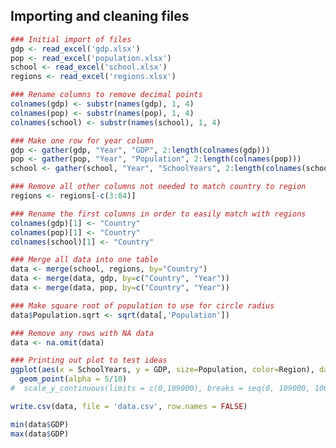 ## Importing and cleaning files

```r
### Initial import of files
gdp <- read_excel('gdp.xlsx')
pop <- read_excel('population.xlsx')
school <- read_excel('school.xlsx')
regions <- read_excel('regions.xlsx')

### Rename columns to remove decimal points
colnames(gdp) <- substr(names(gdp), 1, 4)
colnames(pop) <- substr(names(pop), 1, 4)
colnames(school) <- substr(names(school), 1, 4)

### Make one row for year column
gdp <- gather(gdp, "Year", "GDP", 2:length(colnames(gdp)))
pop <- gather(pop, "Year", "Population", 2:length(colnames(pop)))
school <- gather(school, "Year", "SchoolYears", 2:length(colnames(school)))

### Remove all other columns not needed to match country to region
regions <- regions[-c(3:84)]

### Rename the first columns in order to easily match with regions
colnames(gdp)[1] <- "Country"
colnames(pop)[1] <- "Country"
colnames(school)[1] <- "Country"

### Merge all data into one table
data <- merge(school, regions, by="Country")
data <- merge(data, gdp, by=c("Country", "Year"))
data <- merge(data, pop, by=c("Country", "Year"))

### Make square root of population to use for circle radius
data$Population.sqrt <- sqrt(data[,'Population'])

### Remove any rows with NA data
data <- na.omit(data)
```

```r
### Printing out plot to test ideas
ggplot(aes(x = SchoolYears, y = GDP, size=Population, color=Region), data = subset(data, Year = '1980')) + 
  geom_point(alpha = 5/10)
#  scale_y_continuous(limits = c(0,109000), breaks = seq(0, 109000, 10000))
```

```r
write.csv(data, file = 'data.csv', row.names = FALSE)
```

```r
min(data$GDP)
max(data$GDP)
```

